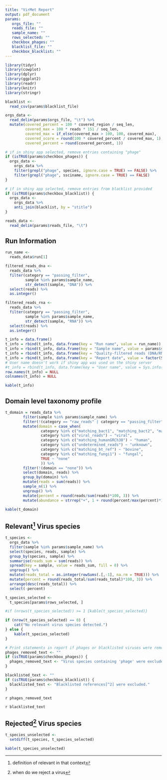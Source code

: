 ```yaml
---
title: "VirMet Report"
output: pdf_document
params:
   orgs_file: ""
   reads_file: ""
   sample_name: ""
   rows_selected: ""
   checkbox_phages: ""
   blacklist_file: ""
   checkbox_blacklist: ""
---
```


```r
library(tidyr)
library(cowplot)
library(dplyr)
library(ggplot2)
library(readr)
library(knitr)
library(stringr)
```



```r
blacklist <-
  read_csv(params$blacklist_file)

orgs_data <-
  read_delim(params$orgs_file, "\t") %>%
  mutate(covered_percent = 100 * covered_region / seq_len,
         covered_max = 100 * reads * 151 / seq_len,
         covered_max = if_else(covered_max > 100, 100, covered_max),
         covered_score = round(100 * covered_percent / covered_max, 1),
         covered_percent = round(covered_percent, 1))

# if in shiny app selected, remove entries containing "phage"
if (isTRUE(params$checkbox_phages)) {
  orgs_data <-
    orgs_data %>%
    filter(grepl("phage", species, ignore.case = TRUE) == FALSE) %>%
    filter(grepl("phage", ssciname, ignore.case = TRUE) == FALSE)
}

# if in shiny app selected, remove entries from blacklist provided
if (isTRUE(params$checkbox_blacklist)) {
  orgs_data <-
    orgs_data %>%
    anti_join(blacklist, by = "stitle")
}

reads_data <-
  read_delim(params$reads_file, "\t")
```

## Run Information
```r
run_name <-
  reads_data$run[1]

filtered_reads_dna <-
  reads_data %>%
  filter(category == "passing_filter",
         sample %in% params$sample_name,
         str_detect(sample, "DNA")) %>%
  select(reads) %>%
  as.integer()

filtered_reads_rna <-
  reads_data %>%
  filter(category == "passing_filter",
         sample %in% params$sample_name,
         str_detect(sample, "RNA")) %>%
  select(reads) %>%
  as.integer()

t_info = data.frame()
t_info = rbind(t_info, data.frame(key = "Run name", value = run_name))
t_info = rbind(t_info, data.frame(key = "Sample name", value = params$sample_name))
t_info = rbind(t_info, data.frame(key = "Quality-filtered reads (DNA/RNA)", value = paste0(round(filtered_reads_dna/1000000, 3), "/", round(filtered_reads_rna/1000000, 3), " M")))
t_info = rbind(t_info, data.frame(key = "Report date", value = factor(Sys.Date())))
# User name doesn't work if shiny app was used on the shiny server
#t_info = rbind(t_info, data.frame(key = "User name", value = Sys.info()[7]))
row.names(t_info) = NULL
colnames(t_info) = NULL

kable(t_info)
```

## Domain level taxonomy profile
```r
t_domain = reads_data %>%
        filter(sample %in% params$sample_name) %>%
        filter(!(category == "raw_reads" | category == "passing_filter" | category == "reads_to_blast")) %>%
        mutate(domain = case_when(
                category %in% c("matching_bact1", "matching_bact2", "matching_bact3") ~ "bacterial",
                category %in% c("viral_reads") ~ "viral",
                category %in% c("matching_humanGRCh38") ~ "human",
                category %in% c("undetermined_reads") ~ "unknown",
                category %in% c("matching_bt_ref") ~ "bovine",
                category %in% c("matching_fungi1") ~ "fungal",
                TRUE ~ "none"
                )) %>%
        filter(!(domain == "none")) %>%
        select(domain, reads) %>%
        group_by(domain) %>%
        mutate(reads = sum(reads)) %>%
        sample_n(1) %>%
        ungroup() %>%
        mutate(percent = round(reads/sum(reads)*100, 3)) %>%
        mutate(abundance = strrep("+", 1 + round(percent/max(percent)*19)))

kable(t_domain)
```

## Relevant[^1] Virus species

```r
t_species <-
  orgs_data %>%
  filter(sample %in% params$sample_name) %>%
  select(species, reads, sample) %>%
  group_by(species, sample) %>%
  summarise(reads_sum = sum(reads)) %>%
  spread(key = sample, value = reads_sum, fill = 0) %>%
  ungroup() %>%
  mutate(reads_total = as.integer(rowSums(.[,-1], na.rm = TRUE))) %>%
  mutate(percent = round(reads_total/sum(reads_total)*100, 3)) %>%
  arrange(desc(reads_total)) %>%
  select(-percent)

t_species_selected <-
  t_species[params$rows_selected, ]

#if (nrows(t_species_selected)) >= 1 {kable(t_species_selected)}

if (nrow(t_species_selected) == 0) {
    cat("No relevant virus species detected.")
} else {
    kable(t_species_selected)
}

```

```r
# Print statements in report if phages or blacklisted viruses were removed
phages_removed_text <- ""
if (isTRUE(params$checkbox_phages)) {
  phages_removed_text <- "Virus species containing 'phage' were excluded."
}

blacklisted_text <- ""
if (isTRUE(params$checkbox_blacklist)) {
  blacklisted_text <- "Blacklisted references[^2] were excluded."
}

```

`r phages_removed_text`

`r blacklisted_text`

[^1]: definition of relevant in that context
[^2]: false annotated references

\newpage

## Rejected[^3] Virus species
```r
t_species_unselected <-
  setdiff(t_species, t_species_selected)

kable(t_species_unselected)
```

[^3]: when do we reject a virus